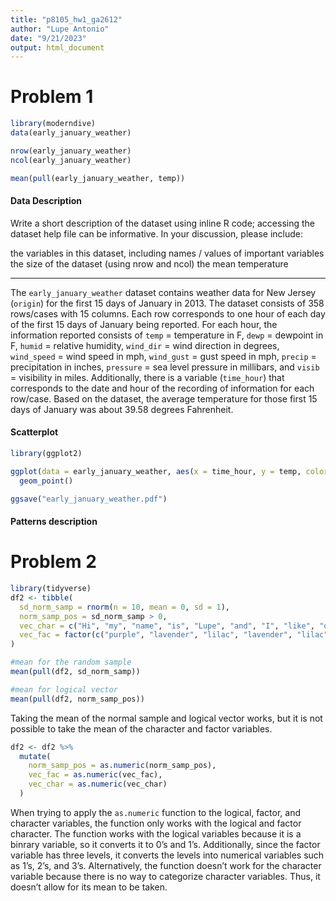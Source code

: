 ```yaml
---
title: "p8105_hw1_ga2612"
author: "Lupe Antonio"
date: "9/21/2023"
output: html_document
---
```


# Problem 1
```r
library(moderndive)
data(early_january_weather)
```

```r
nrow(early_january_weather)
ncol(early_january_weather)
```

```r
mean(pull(early_january_weather, temp))
```


#### Data Description

Write a short description of the dataset using inline R code; accessing the dataset help file can be informative. In your discussion, please include:

the variables in this dataset, including names / values of important variables
the size of the dataset (using nrow and ncol)
the mean temperature

--------------------

The `early_january_weather` dataset contains weather data for New Jersey (`origin`) for the first 15 days of January in 2013. The dataset consists of 358 rows/cases with 15 columns. Each row corresponds to one hour of each day of the first 15 days of January being reported. For each hour, the information reported consists of `temp` = temperature in F, `dewp` = dewpoint in F, `humid` = relative humidity, `wind_dir` = wind direction in degrees, `wind_speed` = wind speed in mph, `wind_gust` = gust speed in mph, `precip` = precipitation in inches, ` pressure` = sea level pressure in millibars, and `visib` = visibility in miles. Additionally, there is a variable (`time_hour`) that corresponds to the date and hour of the recording of information for each row/case. Based on the dataset, the average temperature for those first 15 days of January was about 39.58 degrees Fahrenheit. 



#### Scatterplot
```r
library(ggplot2)

ggplot(data = early_january_weather, aes(x = time_hour, y = temp, color = humid)) +
  geom_point()

ggsave("early_january_weather.pdf")
```

#### Patterns description



# Problem 2

```r
library(tidyverse)
df2 <- tibble(
  sd_norm_samp = rnorm(n = 10, mean = 0, sd = 1),
  norm_samp_pos = sd_norm_samp > 0,
  vec_char = c("Hi", "my", "name", "is", "Lupe", "and", "I", "like", "data", "science"),
  vec_fac = factor(c("purple", "lavender", "lilac", "lavender", "lilac", "lavender", "purple", "lilac", "lavender", "lilac"))
)
```

```r
#mean for the random sample
mean(pull(df2, sd_norm_samp))
```

```r
#mean for logical vector
mean(pull(df2, norm_samp_pos))
```

Taking the mean of the normal sample and logical vector works, but it is not possible to take the mean of the character and factor variables.


```r
df2 <- df2 %>%
  mutate(
    norm_samp_pos = as.numeric(norm_samp_pos),
    vec_fac = as.numeric(vec_fac),
    vec_char = as.numeric(vec_char)
  )
```


When trying to apply the `as.numeric` function to the logical, factor, and character variables, the function only works with the logical and factor character. The function works with the logical variables because it is a binrary variable, so it converts it to 0's and 1's. Additionally, since the factor variable has three levels, it converts the levels into numerical variables such as 1's, 2's, and 3's. Alternatively, the function doesn't work for the character variable because there is no way to categorize character variables. Thus, it doesn't allow for its mean to be taken. 
